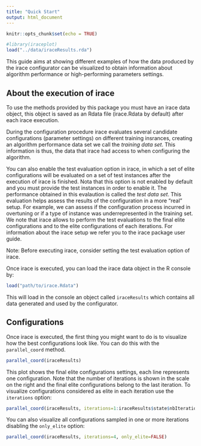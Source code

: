 ```yaml
---
title: "Quick Start"
output: html_document
---
```


```r
knitr::opts_chunk$set(echo = TRUE)
```


```r
#library(iraceplot)
load("../data/iraceResults.rda")
```

This guide aims at showing different examples of how the data produced by the irace configurator
can be visualized to obtain information about algorithm performance or high-performing parameters 
settings.

## About the execution of irace

To use the methods provided by this package you must have an irace data object, 
this object is saved as an Rdata file (irace.Rdata by default) after each irace 
execution. 

During the configuration procedure irace evaluates several candidate configurations 
(parameter settings) on different training insrances, creating an algorithm performance 
data set we call the *training data set*. This information is thus, the data
that irace had access to when configuring the algorithm. 

You can also enable the test evaluation option in irace, in which a set of elite 
configurations will be evaluated on a set of test instances after the execution of 
irace is finished. Nota that this option is not enabled by default and you
must provide the test instances in order to enable it. The performance obtained 
in this evalaution is called the *test data set*. This evaluation helps assess
the results of the configuration in a more "real" setup. For example, we can assess 
if the configuration process incurred in overtuning or if a type of instance
was underrepresented in the training set. We note that irace allows to perform
the test evaluations to the final elite configurations and to the elite configurations
of each iterations. For information about the irace setup we refer you to the irace 
package user guide. 

Note: Before executing irace, consider setting the test evaluation option of irace. 

Once irace is executed, you can load the irace data object in the R console by:

```r
load("path/to/irace.Rdata")
```

This will load in the console an object called `iraceResults` which contains all data
generated and used by the configurator.

## Configurations

Once irace is executed, the first thing you might want to do is to visualize how the
best configurations look like. You can do this with the `parallel_coord` method.

```r
parallel_coord(iraceResults)
```

This plot shows the final elite configurations settings, each line represents one 
configuration. Note that the number of iterations is shown in the scale on the right
and the final elite configurations belong to the last iteration. To visualize 
configurations  considered as elite in each iteration use the `iterations` option:

```r
parallel_coord(iraceResults, iterations=1:iraceResults$state$nbIterations)
```

You can also visualize all configurations sampled in one or more iterations disabling the 
`only_elite` option:

```r
parallel_coord(iraceResults, iterations=4, only_elite=FALSE)
```


